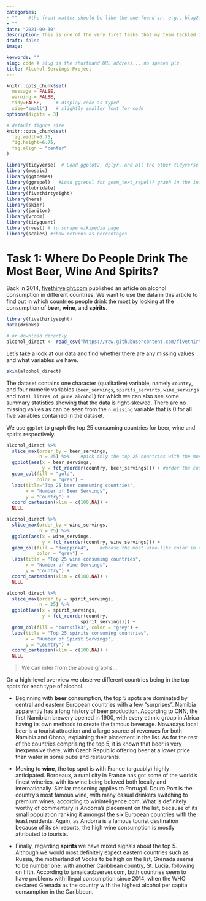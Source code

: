 ```yaml
---
categories:  
- ""    #the front matter should be like the one found in, e.g., blog2.md. It cannot be like the normal Rmd we used
- ""
date: "2021-09-30"
description: This is one of the very first tasks that my team tackled in R. We were trying to visualise the countries with the most servings by alcohol type (i.e. beer, wine, and spirits) and comment on our findings.
draft: false
image:

keywords: ""
slug: code # slug is the shorthand URL address... no spaces plz
title: Alcohol Servings Project
---
```

  

```r
knitr::opts_chunk$set(
  message = FALSE, 
  warning = FALSE, 
  tidy=FALSE,     # display code as typed
  size="small")   # slightly smaller font for code
options(digits = 3)

# default figure size
knitr::opts_chunk$set(
  fig.width=6.75, 
  fig.height=6.75,
  fig.align = "center"
)
```

```r
library(tidyverse)  # Load ggplot2, dplyr, and all the other tidyverse packages
library(mosaic)
library(ggthemes)
library(ggrepel)   #Load ggrepel for geom_text_repel() graph in the inflation problem
library(lubridate)
library(fivethirtyeight)
library(here)
library(skimr)
library(janitor)
library(vroom)
library(tidyquant)
library(rvest) # to scrape wikipedia page
library(scales) #show returns as percentages
```



# Task 1: Where Do People Drink The Most Beer, Wine And Spirits?

Back in 2014, [fivethiryeight.com](https://fivethirtyeight.com/features/dear-mona-followup-where-do-people-drink-the-most-beer-wine-and-spirits/) published an article on alcohol consumption in different countries. We want to use the data in this article to find out in which countries people drink the most by looking at the consumption of **beer**, **wine**, and **spirits**.


```r
library(fivethirtyeight)
data(drinks)

# or download directly
alcohol_direct <- read_csv("https://raw.githubusercontent.com/fivethirtyeight/data/master/alcohol-consumption/drinks.csv")

```


Let's take a look at our data and find whether there are any missing values and what variables we have. 

```r
skim(alcohol_direct)
```
The dataset contains one character (qualitative) variable, namely `country`, and four numeric variables (`beer_servings`, `spirits_servints`, `wine_servings` and `total_litres_of_pure_alcohol`) for which we can also see some summary statistics showing that the data is right-skewed. There are no missing values as can be seen from the `n_missing` variable that is 0 for all five variables contained in the dataset.

We use `ggplot` to graph the top 25 consuming countries for beer, wine and spirits respectively.

```r
alcohol_direct %>% 
  slice_max(order_by = beer_servings,
            n = 25) %>%    #pick only the top 25 countries with the most beer_servings
  ggplot(aes(x = beer_servings,
             y = fct_reorder(country, beer_servings))) + #order the country with beer_servings
  geom_col(fill = "gold",
           color = "grey") +
  labs(title="Top 25 beer consuming countries",
       x = "Number of Beer Servings",
       y = "Country") +
  coord_cartesian(xlim = c(100,NA)) +
  NULL
```

```r
alcohol_direct %>% 
  slice_max(order_by = wine_servings,
            n = 25) %>%
  ggplot(aes(x = wine_servings,
             y = fct_reorder(country, wine_servings))) +
  geom_col(fill = "deeppink4",    #choose the most wine-like color in the list of color table
           color = "grey") +
  labs(title = "Top 25 wine consuming countries",
       x = "Number of Wine Servings",
       y = "Country") +
  coord_cartesian(xlim = c(100,NA)) +
  NULL
```

```r
alcohol_direct %>% 
  slice_max(order_by = spirit_servings,
            n = 25) %>%
  ggplot(aes(x = spirit_servings,
             y = fct_reorder(country,
                           spirit_servings))) +
  geom_col(fill = "cornsilk3", color = "grey") +
  labs(title = "Top 25 spirits consuming countries",
       x = "Number of Spirit Servings",
       y = "Country") +
  coord_cartesian(xlim = c(100,NA)) +
  NULL
```

> We can infer from the above graphs...

On a high-level overview we observe different countries being in the top spots for each type of alcohol.

- Beginning with **beer** consumption, the top 5 spots are dominated by central and eastern European countries with a few "surprises". Namibia apparently has a long history of beer production. According to CNN, the first Namibian brewery opened in 1900, with every ethnic group in Africa having its own methods to create the famous beverage. Nowadays local beer is a tourist attraction and a large source of revenues for both Namibia and Ghana, explaining their placement in the list. As for the rest of the countries comprising the top 5, it is known that beer is very inexpensive there, with Czech Republic offering beer at a lower price than water in some pubs and restaurants.

- Moving to **wine**, the top spot is with France (arguably) highly anticipated. Bordeaux, a rural city in France has got some of the world's finest wineries, with its wine being beloved both locally and internationally. Similar reasoning applies to Portugal. Douro Port is the country's most famous wine, with many casual drinkers switching to premium wines, according to wininteligence.com. What is definitely worthy of commentary is Andorra's placement on the list, because of its small population ranking it amongst the six European countries with the least residents. Again, as Andorra is a famous tourist destination because of its ski resorts, the high wine consumption is mostly attributed to tourists.

- Finally, regarding **spirits** we have mixed signals about the top 5. Although we would most definitely expect eastern countries such as Russia, the motherland of Vodka to be high on the list, Grenada seems to be number one, with another Caribbean country, St. Lucia, following on fifth. According to jamaicaobserver.com, both countries seem to have problems with illegal consumption since 2014, when the WHO declared Grenada as the country with the highest alcohol per capita consumption in the Caribbean.
